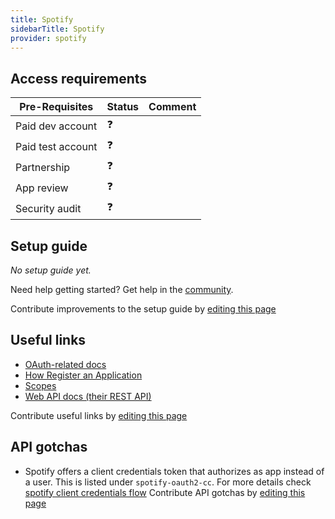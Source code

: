 ```yaml
---
title: Spotify
sidebarTitle: Spotify
provider: spotify
---
```




<Overview />
<PreBuiltTooling provider={providers[pageMetadata.provider]} />
<PreBuiltUseCases />

## Access requirements
| Pre-Requisites | Status | Comment|
| - | - | - |
| Paid dev account | ❓ |  |
| Paid test account | ❓ |  |
| Partnership | ❓ | |
| App review | ❓ |  |
| Security audit | ❓ | |


## Setup guide

_No setup guide yet._

<Tip>Need help getting started? Get help in the [community](https://nango.dev/slack).</Tip>

<Note>Contribute improvements to the setup guide by [editing this page](https://github.com/nangohq/nango/tree/master/docs-v2/integrations/all/spotify.mdx)</Note>


## Useful links

-   [OAuth-related docs](https://developer.spotify.com/documentation/web-api/tutorials/code-flow)
-   [How Register an Application](https://developer.spotify.com/documentation/web-api/concepts/apps)
-   [Scopes](https://developer.spotify.com/documentation/web-api/concepts/scopes)
-   [Web API docs (their REST API)](https://developer.spotify.com/documentation/web-api)

<Note>Contribute useful links by [editing this page](https://github.com/nangohq/nango/tree/master/docs-v2/integrations/all/spotify.mdx)</Note>

## API gotchas
-   Spotify offers a client credentials token that authorizes as app instead of a user. This is listed under `spotify-oauth2-cc`. For more details check [spotify client credentials flow](https://developer.spotify.com/documentation/web-api/tutorials/client-credentials-flow)
<Note>Contribute API gotchas by [editing this page](https://github.com/nangohq/nango/tree/master/docs-v2/integrations/all/spotify.mdx)</Note>
